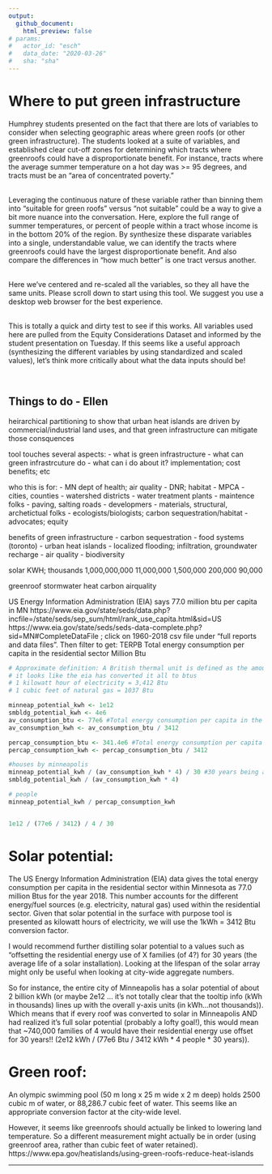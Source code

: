 ```yaml
---
output: 
  github_document:
    html_preview: false
# params: 
#   actor_id: "esch" 
#   data_date: "2020-03-26"
#   sha: "sha"
---
```


# Where to put green infrastructure

Humphrey students presented on the fact that there are lots of variables to consider when selecting geographic areas where green roofs (or other green infrastructure). The students looked at a suite of variables, and established clear cut-off zones for determining which tracts where greenroofs could have a disproportionate benefit. For instance, tracts where the average summer temperature on a hot day was >= 95 degrees, and tracts must be an "area of concentrated poverty." 

<br>
Leveraging the continuous nature of these variable rather than binning them into "suitable for green roofs" versus "not suitable" could be a way to give a bit more nuance into the conversation. Here, explore the full range of summer temperatures, or percent of people within a tract whose income is in the bottom 20% of the region. By synthesize these disparate variables into a single, understandable value, we can identify the tracts where greenroofs could have the largest disproportionate benefit. And also compare the differences in "how much better" is one tract versus another. 

<br>
Here we've centered and re-scaled all the variables, so they all have the same units. Please scroll down to start using this tool. We suggest you use a desktop web browser for the best experience.

<br>
This is totally a quick and dirty test to see if this works. All variables used here are pulled from the Equity Considerations Dataset and informed by the student presentation on Tuesday. If this seems like a useful approach (synthesizing the different variables by using standardized and scaled values), let's think more critically about what the data inputs should be!

<br>

## Things to do - Ellen

heirarchical partitioning to show that urban heat islands are driven by commercial/industrial land uses, and that green infrastructure can mitigate those consquences

tool touches several aspects:
- what is green infrastructure
- what can green infrastrcuture do
- what can i do about it? implementation; cost benefits; etc

who this is for:
- MN dept of health; air quality
- DNR; habitat 
- MPCA
- cities, counties
- watershed districts
- water treatment plants
- maintence folks - paving, salting roads
- developmers - materials, structural, archetictual folks
- ecologists/biologists; carbon sequestration/habitat
- advocates; equity


benefits of green infrastructure
- carbon sequestration
- food systems (toronto)
- urban heat islands
- localized flooding; infiltration, groundwater recharge
- air quality
- biodiversity

solar
KWH; thousands
1,000,000,000
11,000,000
1,500,000
200,000
90,000

greenroof
stormwater
heat
carbon
airquality



US Energy Information Administration (EIA) says 77.0 million btu per capita in MN
https://www.eia.gov/state/seds/data.php?incfile=/state/seds/sep_sum/html/rank_use_capita.html&sid=US
https://www.eia.gov/state/seds/seds-data-complete.php?sid=MN#CompleteDataFile ; click on 1960-2018 csv file under "full reports and data files". Then filter to get: TERPB	Total energy consumption per capita in the residential sector	Million Btu


```r
# Approximate definition: A British thermal unit is defined as the amount of heat required to raise the temperature of one pound of water by one degree Fahrenheit. A kitchen match has about 1 btu of heat energy
# it looks like the eia has converted it all to btus
# 1 kilowatt hour of electricity = 3,412 Btu
# 1 cubic feet of natural gas = 1037 Btu

minneap_potential_kwh <- 1e12
smbldg_potential_kwh <- 4e6
av_consumption_btu <- 77e6 #Total energy consumption per capita in the residential sector
av_consumption_kwh <- av_consumption_btu / 3412

percap_consumption_btu <- 341.4e6 #Total energy consumption per capita
percap_consumption_kwh <- percap_consumption_btu / 3412

#houses by minneapolis
minneap_potential_kwh / (av_consumption_kwh * 4) / 30 #30 years being an average lifespan
smbldg_potential_kwh / (av_consumption_kwh * 4)

# people
minneap_potential_kwh / percap_consumption_kwh 


1e12 / (77e6 / 3412) / 4 / 30
```

# Solar potential:
The US Energy Information Administration (EIA) data gives the total energy consumption per capita in the residential sector within Minnesota as 77.0 million Btus for the year 2018. This number accounts for the different energy/fuel sources (e.g. electricity, natural gas) used within the residential sector. Given that solar potential in the surface with purpose tool is presented as kilowatt hours of electricity, we will use the 1kWh = 3412 Btu conversion factor. 

I would recommend further distilling solar potential to a values such as "offsetting the residential energy use of X families (of 4?) for 30 years (the average life of a solar installation). Looking at the lifespan of the solar array might only be useful when looking at city-wide aggregate numbers.

So for instance, the entire city of Minneapolis has a solar potential of about 2 billion kWh (or maybe 2e12 ... it's not totally clear that the tooltip info (kWh in thousands) lines up with the overall y-axis units (in kWh...not thousands)). Which means that if every roof was converted to solar in Minneapolis AND had realized it's full solar potential (probably a lofty goal!), this would mean that ~740,000 families of 4 would have their residential energy use offset for 30 years!! (2e12 kWh / (77e6 Btu / 3412 kWh * 4 people * 30 years)). 

# Green roof:
An olympic swimming pool (50 m long x 25 m wide x 2 m deep) holds 2500 cubic m of water, or 88,286.7 cubic feet of water. This seems like an appropriate conversion factor at the city-wide level. 

However, it seems like greenroofs should actually be linked to lowering land temperature. So a different measurement might actually be in order (using greenroof area, rather than cubic feet of water retained). https://www.epa.gov/heatislands/using-green-roofs-reduce-heat-islands

<hr>
